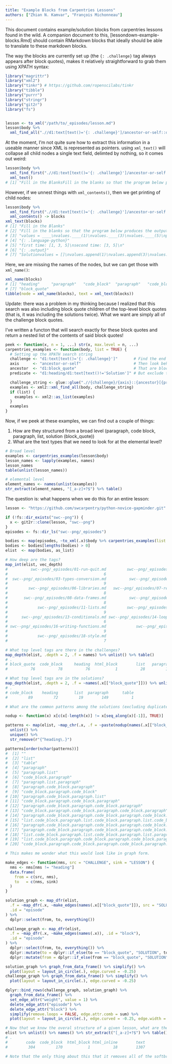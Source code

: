 ```yaml
---
title: "Example Blocks from Carpentries Lessons"
authors: ["Zhian N. Kamvar", "François Michonneau"]
---
```


This document contains example/solution blocks from carpentries lessons found in
the wild. A companion document to this, [lessondown-example-blocks.Rmd] should
contain RMarkdown blocks that ideally should be able to translate to these
markdown blocks.

The way the blocks are currently set up (the `{: .challenge}` tag always appears
after block quotes), makes it relatively straightforward to grab them using
XPATH syntax:

```r
library("magrittr")
library("xml2")
library("tinkr") # https://github.com/ropenscilabs/tinkr
library("tibble")
library("purrr")
library("stringr")
library("git2r")
library("fs")


lesson <- to_xml("/path/to/_episodes/lesson.md")
lesson$body %>%
  xml_find_all(".//d1:text[text()='{: .challenge}']/ancestor-or-self::d1:block_quote")
```

At the moment, I'm not quite sure how to extract this information in a useable
manner since XML is represented as pointers. using `xml_text()` will collapse
all child nodes a single text field, delimted by nothing, so it comes out weird:

```r
lesson$body %>%
  xml_find_first(".//d1:text[text()='{: .challenge}']/ancestor-or-self::d1:block_quote") %>%
  xml_text()
# [1] "Fill in the BlanksFill in the blanks so that the program below produces the output shown.values = ____\nvalues.____(1)\nvalues.____(3)\nvalues.____(5)\nprint('first time:', values)\nvalues = values[____]\nprint('second time:', values)\n{: .language-python}first time: [1, 3, 5]\nsecond time: [3, 5]\n{: .output}Solutionvalues = []\nvalues.append(1)\nvalues.append(3)\nvalues.append(5)\nprint('first time:', values)\nvalues = values[1:]\nprint('second time:', values)\n{: .language-python}{: .solution}{: .challenge}"
```

However, if we unnest things with `xml_contents()`, then we get printing of child nodes:

```r
lesson$body %>%
  xml_find_first(".//d1:text[text()='{: .challenge}']/ancestor-or-self::d1:block_quote") %>%
  xml_contents() -> blocks
xml_text(blocks)
# [1] "Fill in the Blanks"
# [2] "Fill in the blanks so that the program below produces the output shown."
# [3] "values = ____\nvalues.____(1)\nvalues.____(3)\nvalues.____(5)\nprint('first time:', values)\nvalues = values[____]\nprint('second time:', values)\n"
# [4] "{: .language-python}"
# [5] "first time: [1, 3, 5]\nsecond time: [3, 5]\n"
# [6] "{: .output}"
# [7] "Solutionvalues = []\nvalues.append(1)\nvalues.append(3)\nvalues.append(5)\nprint('first time:', values)\nvalues = values[1:]\nprint('second time:', values)\n{: .language-python}{: .solution}{: .challenge}"
```

Here, we are missing the names of the nodes, but we can get those with `xml_name()`:
```r
xml_name(blocks)
# [1] "heading"     "paragraph"   "code_block"  "paragraph"   "code_block"  "paragraph"
# [7] "block_quote"
tibble(node = xml_name(blocks), text = xml_text(blocks))
```

Update: there was a problem in my thinking because I realized that this search
was also including block quote children of the top-level block quotes (that is,
it was including the solutions twice). What we want are simply all of the
challenge block quotes.

I've written a functon that will search exactly for these block quotes and return
a nested list of the contents of said block quotes!

```r
peek <- function(x, n = 1, ...) str(x, max.level = n, ...)
carpentries_examples <- function(body, list = TRUE) {
  # Setting up the XPATH search string
  challenge <- "d1:text[text()='{: .challenge}']"       # Find the end of the challenge block
  axis      <- "ancestor-or-self"                       # Then look behind at all of the ancestors
  ancestor  <- "d1:block_quote"                         # That are blockquotes
  predicate <- "d1:heading/d1:text[text()!='Solution']" # But exclude the Solution blocks (because they are included anyways)

  challenge_string <- glue::glue(".//{challenge}/{axis}::{ancestor}[{predicate}]")
  examples <- xml2::xml_find_all(body, challenge_string)
  if (list) {
    examples <- xml2::as_list(examples)
  }
  examples
}
```

Now, if we peek at these examples, we can find out a couple of things:

1. How are they structured from a broad level (paragraph, code block, paragraph,
   list, solution (block_quote))
2. What are the text types that we need to look for at the elemental level?

```r
# Broad level
examples <- carpentries_examples(lesson$body)
lesson_names <- lapply(examples, names)
lesson_names
table(unlist(lesson_names))

# elemental level
element_names <- names(unlist(examples))
str_extract(element_names, "[_a-z]+?$") %>% table()
```

The question is: what happens when we do this for an entire lesson:

```r
lesson <- "https://github.com/swcarpentry/python-novice-gapminder.git"

if (!fs::dir_exists("swc--png")) {
  x <- git2r::clone(lesson, "swc--png")
}
episodes <- fs::dir_ls("swc--png/_episodes")

bodies <- map(episodes, ~to_xml(.x)$body %>% carpentries_examples(list = FALSE))
bodies <- bodies[lengths(bodies) > 0]
elist  <- map(bodies, as_list)

# How deep are the tags?
map_int(elist, vec_depth)
#          swc--png/_episodes/01-run-quit.md         swc--png/_episodes/02-variables.md
#                                          6                                          8
#  swc--png/_episodes/03-types-conversion.md          swc--png/_episodes/04-built-in.md
#                                          9                                         10
#         swc--png/_episodes/06-libraries.md   swc--png/_episodes/07-reading-tabular.md
#                                          8                                          8
#       swc--png/_episodes/08-data-frames.md          swc--png/_episodes/09-plotting.md
#                                          8                                          7
#             swc--png/_episodes/11-lists.md         swc--png/_episodes/12-for-loops.md
#                                          9                                          8
#      swc--png/_episodes/13-conditionals.md swc--png/_episodes/14-looping-data-sets.md
#                                          6                                          7
# swc--png/_episodes/16-writing-functions.md             swc--png/_episodes/17-scope.md
#                                          9                                          7
#             swc--png/_episodes/18-style.md
#                                          7

# What top level tags are there in the challenges?
map_depth(elist, .depth = 2, .f = names) %>% unlist() %>% table()
# .
# block_quote  code_block     heading  html_block        list   paragraph
#          76          78          76           1          28         179

# What top level tags are in the solutions?
map_depth(elist, .depth = 2, .f = ~names(.x[["block_quote"]])) %>% unlist() %>% table()
# .
# code_block    heading       list  paragraph      table
#         89         72         19        149          1

# What are the common patterns among the solutions (excluding duplicated)?

nodup <- function(x) x[c(x[-length(x)] != x[seq_along(x)[-1]], TRUE)]

patterns <- map(elist, ~map_chr(.x, .f = ~paste(nodup(names(.x[["block_quote"]])), collapse = "."))) %>%
  unlist() %>%
  unique() %>%
  str_remove(r"{^heading\.}")

patterns[order(nchar(patterns))]
#  [1] ""
#  [2] "list"
#  [3] "table"
#  [4] "paragraph"
#  [5] "paragraph.list"
#  [6] "code_block.paragraph"
#  [7] "paragraph.list.paragraph"
#  [8] "paragraph.code_block.paragraph"
#  [9] "code_block.paragraph.code_block"
# [10] "paragraph.code_block.paragraph.list"
# [11] "code_block.paragraph.code_block.paragraph"
# [12] "paragraph.code_block.paragraph.code_block.paragraph"
# [13] "code_block.paragraph.code_block.paragraph.code_block.paragraph"
# [14] "paragraph.code_block.paragraph.code_block.paragraph.code_block.paragraph"
# [15] "list.code_block.paragraph.list.code_block.paragraph.list.code_block.paragraph"
# [16] "paragraph.code_block.paragraph.code_block.paragraph.code_block.paragraph.code_block.paragraph"
# [17] "paragraph.code_block.paragraph.code_block.paragraph.code_block.paragraph.code_block.paragraph.code_block.paragraph"
# [18] "list.code_block.paragraph.list.code_block.paragraph.list.paragraph.code_block.paragraph.code_block.paragraph.code_block.paragraph"
# [19] "list.code_block.paragraph.code_block.paragraph.code_block.paragraph.code_block.paragraph.code_block.paragraph.code_block.paragraph"
# [20] "code_block.paragraph.code_block.paragraph.code_block.paragraph.code_block.paragraph.code_block.paragraph.code_block.paragraph.code_block.paragraph"

# This makes me wonder what this would look like in graph form.

make_edges <- function(nms, src = "CHALLENGE", sink = "LESSON") {
  nms <- nms[nms != "heading"]
  data.frame(
    from = c(src, nms),
    to   = c(nms, sink)
  )
}

solution_graph <- map_dfr(elist,
  .f = ~map_dfr(.x, ~make_edges(names(.x[["block_quote"]]), src = "SOLUTION", sink = "CHALLENGE"), .id = "block"),
  .id = "episode"
) %>%
  dplyr::select(from, to, everything())

challenge_graph <- map_dfr(elist,
  .f = ~map_dfr(.x, ~make_edges(names(.x)), .id = "block"),
  .id = "episode"
) %>%
  dplyr::select(from, to, everything()) %>%
  dplyr::mutate(to = dplyr::if_else(to == "block_quote", "SOLUTION", to)) %>%
  dplyr::mutate(from = dplyr::if_else(from == "block_quote", "SOLUTION", from))

solution_graph %>% graph_from_data_frame() %>% simplify() %>%
  plot(layout = layout_in_circle(.), edge.curved = -0.25)
challenge_graph %>% graph_from_data_frame() %>% simplify() %>%
  plot(layout = layout_in_circle(.), edge.curved = -0.25)

dplyr::bind_rows(challenge_graph, solution_graph) %>%
  graph_from_data_frame() %>%
  set_edge_attr("weight", value = 1) %>%
  delete_edge_attr("episode") %>%
  delete_edge_attr("block") %>%
  simplify(remove.loops = FALSE, edge.attr.comb = sum) %>%
  plot(layout = layout_in_circle(.), edge.curved = -0.25, edge.width = sqrt(E(.)$weight))

# Now that we know the overal structure of a given lesson, what are the text-like attributes?
elist %>% unlist() %>% names() %>% str_extract("[_a-z]+?$") %>% table()
# .
#        code  code_block  html_block html_inline        text
#         304         170           1          18        1307

# Note that the only thing about this that it removes all of the softbreaks that exist.
```



